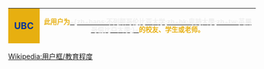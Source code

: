 {| cellspacing="0" style="width:238px;background:#003399;border:solid #003399 1px;margin:1px;"
! style="width:45px;height:45px;background:#E7AF10;font-size:14pt;color:#003399" lang="en" | UBC<!--[[File:UBC-Crest.png|40px]]。注意合理使用之规定：“绝对不能将“合理使用”之图片，放入个人的用户页面进行展示。”-->
| style="font-size:10pt;padding:4pt;line-height:1.25em;color:#E7AF10" | 此用户为'''[[不列顛哥倫比亞大學|<span style="color:#eeeeee;">-{zh-hans:不列颠哥伦比亚大学;zh-hk:卑詩大學;zh-tw:英屬哥倫比亞大學;}-</span>]]'''的校友、学生或老师。
|}
<noinclude>
[[Wikipedia:用户框/教育程度]]
</noinclude>